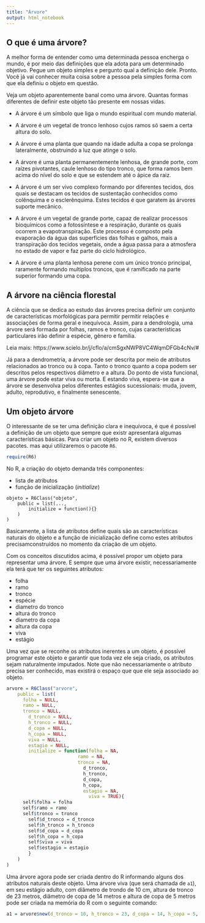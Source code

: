 ```yaml
---
title: "Árvore"
output: html_notebook
---
```


## O que é uma árvore?

A melhor forma de entender como uma determinada pessoa encherga o mundo, é por meio das definições que ela adota para um determinado objetivo. Pegue um objeto simples e pergunto qual a definição dele. Pronto. Você já vai conhecer muita coisa sobre a pessoa pela simples forma com que ela definiu o objeto em questão.

Veja um objeto aparentemente banal como uma árvore. Quantas formas diferentes de definir este objeto tão presente em nossas vidas.

- A árvore é um símbolo que liga o mundo espiritual com mundo material.

- A árvore é um vegetal de tronco lenhoso cujos ramos só saem a certa altura do solo.

- A árvore é uma planta que quando na idade adulta a copa se prolonga lateralmente, obstruindo a luz que atinge o solo. 

- A árvore é uma planta permanentemente lenhosa, de grande porte, com raízes pivotantes, caule lenhoso do tipo tronco, que forma ramos bem acima do nível do solo e que se estendem até o ápice da raiz.

- A árvore é um ser vivo complexo formando por diferentes tecidos, dos quais se destacam os tecidos de sustentação conhecidos como colênquima e o esclerênquima. Estes tecidos é que garatem às árvores suporte mecânico.

- A árvore é um vegetal de grande porte, capaz de realizar processos bioquímicos como a fotossíntese e a respiração, durante os quais ocorrem a evapotranspiração. Este processo é composto pela evaporação da água das superfícies das folhas e galhos, mais a transpiração dos tecidos vegetais, onde a água passa para a atmosfera no estado de vapor e faz parte do ciclo hidrológico.

- A árvore é uma planta lenhosa perene com um único tronco principal, raramente formando multiplos troncos, que é ramificado na parte superior formando uma copa.

## A árvore na ciência florestal

A ciência que se dedica ao estudo das árvores precisa definir um conjunto de características morfológicas para permitir permitir relações e associações de forma geral e inequívoca. Assim, para a dendrologia, uma árvore será formada por folhas, ramos e tronco, cujas características particulares irão definir a espécie, gênero e família. 

Leia mais: https://www.scielo.br/j/cflo/a/cmSgxNWP8VC4WqmDFGb4cNv/#

Já para a dendrometria, a árvore pode ser descrita por meio de atributos relacionados ao tronco ou à copa. Tanto o tronco quanto a copa podem ser descritos pelos respectivos diâmetro e a altura. Do ponto de vista funcional, uma árvore pode estar viva ou morta. E estando viva, espera-se que a árvore se desenvolva pelos diferentes estágios sucessionais: muda, jovem, adulto, reprodutivo, e finalmente senescente. 

## Um objeto árvore

O interessante de se ter uma definição clara e inequívoca, é que é possível a definição de um objeto que sempre que existr apresentará algumas características básicas. Para criar um objeto no R, existem diversos pacotes. mas aqui utilizaremos o pacote `R6`.

```r
require(R6)
```
No R, a criação do objeto demanda três componentes:

- lista de atributos
- função de inicialização (*initialize*)

```
objeto = R6Class("objeto",
	public = list(...,
		initialize = function(){}
	)
)	
```

Basicamente, a lista de atributos define quais são as características naturais do objeto e a função de inicialização define como estes atributos precisamconstruídos no momento da criação de um objeto.

Com os conceitos discutidos acima, é possível propor um objeto para representar uma árvore. E sempre que uma árvore existir, necessariamente ela terá que ter os seguintes atributos:

- folha
- ramo
- tronco
- espécie
- diametro do tronco
- altura do tronco
- diametro da copa
- altura da copa
- viva
- estágio

Uma vez que se reconhe os atributos inerentes a um objeto, é possível programar este objeto e garantir que toda vez ele seja criado, os atributos sejam naturalmente imputados. Note que não necessariamente o atributo precisa ser conhecido, mas existirá o espaço que que ele seja associado ao objeto.

```r
arvore = R6Class("arvore",
	public = list(
	  folha = NULL,
	  ramo = NULL,
	  tronco = NULL,
		d_tronco = NULL,
		h_tronco = NULL,
		d_copa = NULL,
		h_copa = NULL,
		viva = NULL,
		estagio = NULL,											
		initialize = function(folha = NA,
                      	  ramo = NA,
                      	  tronco = NA,
                      		d_tronco,
                      		h_tronco,
                      		d_copa,
                      		h_copa,
                      		estagio = NA,
		                      viva = TRUE){
  	  self$folha = folha
  	  self$ramo = ramo
  	  self$tronco = tronco
  		self$d_tronco = d_tronco
  		self$h_tronco = h_tronco
  		self$d_copa = d_copa
  		self$h_copa = h_copa
  		self$viva = viva
  		self$estagio = estagio
		}
	)
)	
```

Uma árvore agora pode ser criada dentro do R informando alguns dos atributos naturais deste objeto. Uma árvore viva (que será chamada de `a1`), em seu estágio adulto, com diâmetro de trondo de 10 cm, altura de tronco de 23 metros, diâmetro de copa de 14 metros e altura de copa de 5 metros pode ser criada na memória do R com o seguinte comando:

```r
a1 = arvore$new(d_tronco = 10, h_tronco = 23, d_copa = 14, h_copa = 5, viva = TRUE, estagio = 'adulta')
```


